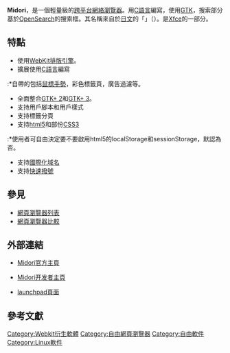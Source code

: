 {{NoteTA|G1=IT|G2=FL}}
{{NotChineseTitle|time=2015-12-14T04:41:20+00:00}}
{{portalpar|自由軟體}}
{{Infobox Software
|name = Midori
|logo = Midori.svg
|logo size = 64px
|screenshot = Midori 0.5.11 Heads or Tails.png
|caption = 
|author = 
|developer = Christian Dywan等
|released = 0.0.1 / 2007年5月12日<ref>{{cite web |url=http://software.twotoasts.de/?n=20 |title=midori 0.0.1 |accessdate=2007-12-17 |first=kalikiana |date=2007-05-12 |publisher=twotoasts.de |language=en |archive-date=2008-05-29 |archive-url=https://web.archive.org/web/20080529070436/http://software.twotoasts.de/?n=20 |dead-url=no }}</ref>
|latest release template = 
|latest release version = 9.0
|latest release date = {{release date and age|2019|07|29}}
|latest preview version = 
|latest preview date = 
|programming language   = [[C語言|C語言]]
|operating system = [[跨平台|跨平台]]
|language = 大約30種語言
|genre = [[網頁瀏覽器|網頁瀏覽器]]
|license = [[GNU寬通用公共許可證|LGPLv2]]<ref name="0.0.14">{{cite web |url=http://software.twotoasts.de/ |title=midori 0.0.14 |accessdate=2007-12-17 |first=kalikiana |date=2007-12-16 |publisher=twotoasts.de |language=en |deadurl=yes |archiveurl=https://web.archive.org/web/20071214021542/http://software.twotoasts.de/ |archivedate=2007-12-14 }}</ref>
|website = [http://midori-browser.org/ midori-browser.org]
}}

'''Midori'''，是一個輕量級的[[跨平台|跨平台]][[網絡瀏覽器|網絡瀏覽器]]。用[[C語言|C語言]]編寫，使用[[GTK|GTK]]，搜索部分基於[[OpenSearch|OpenSearch]]的搜索框。其名稱來自於[[日文|日文]]的「{{lang|ja|緑}}」（{{lang|ja|みどり}}）。是[[Xfce|Xfce]]的一部分。

== 特點 ==
*使用[[WebKit|WebKit]][[排版引擎|排版引擎]]。
*擴展使用[[C語言|C語言]]編寫
:*自帶的包括[[鼠標手勢|鼠標手勢]]，彩色標籤頁，廣告過濾等。
*全面整合[[GTK+#GTK+_2|GTK+ 2]]和[[GTK+|GTK+ 3]]。
*支持用戶腳本和用戶樣式
*支持標籤分頁
*支持[[html5|html5]]和部份[[CSS3|CSS3]]
:*使用者可自由決定要不要啟用html5的localStorage和sessionStorage，默認為否。
*支持[[國際化域名|國際化域名]]
*支持[[快速撥號|快速撥號]]

== 參見 ==
*[[網頁瀏覽器列表|網頁瀏覽器列表]]
*[[網頁瀏覽器比較|網頁瀏覽器比較]]

== 外部連結 ==
*{{en}}[http://midori-browser.org Midori官方主頁] {{Wayback|url=http://midori-browser.org/ |date=20200927235618 }}
*{{en}}[http://www.twotoasts.de Midori开发者主頁] {{Wayback|url=http://www.twotoasts.de/ |date=20201123165624 }}
*{{en}}[https://launchpad.net/midori launchpad頁面] {{Wayback|url=https://launchpad.net/midori |date=20201221150448 }}

== 參考文獻 ==
{{reflist}}

{{software-stub}}
{{Web browser}}

[[Category:Webkit衍生軟體|Category:Webkit衍生軟體]]
[[Category:自由網頁瀏覽器|Category:自由網頁瀏覽器]]
[[Category:自由軟件|Category:自由軟件]]
[[Category:Linux軟件|Category:Linux軟件]]